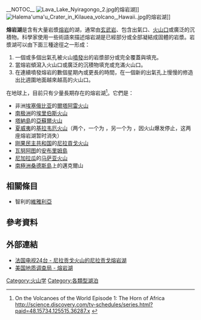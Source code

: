 __NOTOC__
[[File:Lava_Lake_Nyiragongo_2.jpg|thumb]]的熔岩湖]]
[[File:Halema'uma'u_Crater_in_Kilauea_volcano,_Hawaii..jpg|alt=Halemaʻumaʻu Crater, 2012]]的熔岩湖]]

'''熔岩湖'''是含有大量岩漿[[熔岩|熔岩]]的湖，通常由[[玄武岩|玄武岩]]、包含出氣口、[[火山口|火山口]]或廣泛的沉積物。科學家使用一些術語來描述熔岩湖是已經部分或全部凝結成固體的岩漿。岩漿湖可以由下面三種途徑之一形成：
#一個或多個出氣孔被火山[[火山|噴發]]出的岩漿部分或完全覆蓋與填充。
#當熔岩傾瀉入火山口或廣泛的沉積物填充或充滿火山口。
#在連續噴發熔岩的數個星期內或更長的時間，在一個新的出氣孔上慢慢的修造出比週圍地面越來越高的火山口。

在地球上，目前只有少量長期存在的熔岩湖<ref>On the Volcanoes of the World Episode 1: The Horn of Africa http://science.discovery.com/tv-schedules/series.html?paid=48.15734.125515.36287.x {{Wayback|url=http://science.discovery.com/tv-schedules/series.html?paid=48.15734.125515.36287.x |date=20120314015038 }}</ref>。它們是：

*非洲[[埃塞俄比亚|埃塞俄比亚]]的[[爾塔阿雷火山|爾塔阿雷火山]]
*[[南极洲|南极洲]]的[[埃里伯斯火山|埃里伯斯火山]]
*[[塔納島|塔納島]]的[[亞蘇爾火山|亞蘇爾火山]]
*[[夏威夷|夏威夷]]的[[基拉韦厄火山|基拉韦厄火山]]（两个，一个为{{le|哈里茂茂火山口|Halemaʻumaʻu_Crater|哈里茂茂火山口}} ，另一个为{{le|普奥奥火山口|Puʻu_ʻŌʻō|普奥奥火山口}} ，因火山爆发停止，这两座熔岩湖暂时消失）
*[[刚果民主共和国|刚果民主共和国]]的[[尼拉貢戈火山|尼拉貢戈火山]]
*[[瓦努阿图|瓦努阿图]]的[[安布里姆島|安布里姆島]]
*[[尼加拉瓜|尼加拉瓜]]的[[马萨亚火山|马萨亚火山]]
*[[南極洲|南極洲]][[桑德斯島|桑德斯島]]上的邁克爾山

== 相關條目 ==
*智利的[[維雅利亞_(火山)|維雅利亞]] 

== 參考資料 ==
{{reflist|1}}

== 外部連結 ==
{{Commonscat|Lava lakes}}
* [https://web.archive.org/web/20081019181130/http://www.france24.com/en/20080817-republic-democratic-congo-volcano-Nyiragongo 法国电视24台 - 尼拉贡戈火山的尼拉贡戈熔岩湖]
*[https://web.archive.org/web/20080120101422/http://volcanoes.usgs.gov/Products/Pglossary/LavaLake.html 美国地质调查局 - 熔岩湖]
[[Category:火山学|Category:火山学]]
[[Category:各類型湖泊|Category:各類型湖泊]]
